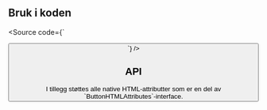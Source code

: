 
<Meta title="Design system/Button/API" component={Button} />

## Bruk i koden

<Source code={`

<Button label="Knapp" />
`} />

## API

<ArgsTable story={PRIMARY_STORY} />
I tillegg støttes alle native HTML-attributter som er en del av `ButtonHTMLAttributes<HTMLButtonElement>`-interface.
